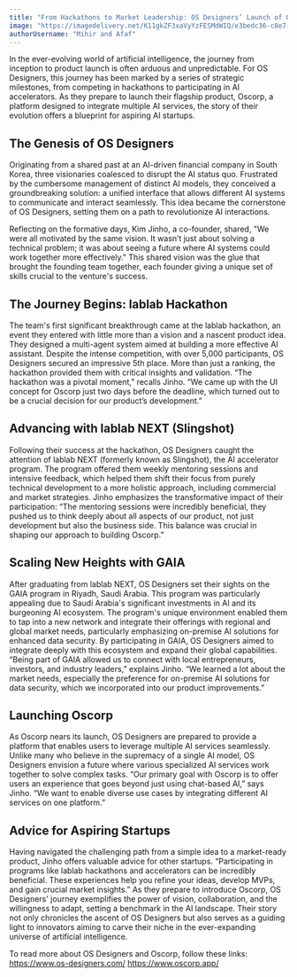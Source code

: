 ```yaml
---
title: "From Hackathons to Market Leadership: OS Designers’ Launch of Oscorp"
image: "https://imagedelivery.net/K11gkZF3xaVyYzFESMdWIQ/e3bedc36-c8e7-44d2-0d4e-f268f727ee00/full"
authorUsername: "Mihir and Afaf"
---
```


In the ever-evolving world of artificial intelligence, the journey from inception to product launch is often arduous and unpredictable. For OS Designers, this journey has been marked by a series of strategic milestones, from competing in hackathons to participating in AI accelerators. As they prepare to launch their flagship product, Oscorp, a platform designed to integrate multiple AI services, the story of their evolution offers a blueprint for aspiring AI startups.

## **The Genesis of OS Designers**

Originating from a shared past at an AI-driven financial company in South Korea, three visionaries coalesced to disrupt the AI status quo. Frustrated by the cumbersome management of distinct AI models, they conceived a groundbreaking solution: a unified interface that allows different AI systems to communicate and interact seamlessly. This idea became the cornerstone of OS Designers, setting them on a path to revolutionize AI interactions.

Reflecting on the formative days, Kim Jinho, a co-founder, shared, "We were all motivated by the same vision. It wasn’t just about solving a technical problem; it was about seeing a future where AI systems could work together more effectively." This shared vision was the glue that brought the founding team together, each founder giving a unique set of skills crucial to the venture's success.

## **The Journey Begins: lablab Hackathon**

The team's first significant breakthrough came at the lablab hackathon, an event they entered with little more than a vision and a nascent product idea. They designed a multi-agent system aimed at building a more effective AI assistant. Despite the intense competition, with over 5,000 participants, OS Designers secured an impressive 5th place. More than just a ranking, the hackathon provided them with critical insights and validation.
“The hackathon was a pivotal moment,” recalls Jinho. “We came up with the UI concept for Oscorp just two days before the deadline, which turned out to be a crucial decision for our product’s development.”

## **Advancing with lablab NEXT (Slingshot)**

Following their success at the hackathon, OS Designers caught the attention of lablab NEXT (formerly known as Slingshot), the AI accelerator program. The program offered them weekly mentoring sessions and intensive feedback, which helped them shift their focus from purely technical development to a more holistic approach, including commercial and market strategies.
Jinho emphasizes the transformative impact of their participation: “The mentoring sessions were incredibly beneficial, they pushed us to think deeply about all aspects of our product, not just development but also the business side. This balance was crucial in shaping our approach to building Oscorp.”

## **Scaling New Heights with GAIA**

After graduating from lablab NEXT, OS Designers set their sights on the GAIA program in Riyadh, Saudi Arabia. This program was particularly appealing due to Saudi Arabia's significant investments in AI and its burgeoning AI ecosystem. The program's unique environment enabled them to tap into a new network and integrate their offerings with regional and global market needs, particularly emphasizing on-premise AI solutions for enhanced data security. By participating in GAIA, OS Designers aimed to integrate deeply with this ecosystem and expand their global capabilities.
“Being part of GAIA allowed us to connect with local entrepreneurs, investors, and industry leaders,” explains Jinho. “We learned a lot about the market needs, especially the preference for on-premise AI solutions for data security, which we incorporated into our product improvements.”

## **Launching Oscorp**

As Oscorp nears its launch, OS Designers are prepared to provide a platform that enables users to leverage multiple AI services seamlessly. Unlike many who believe in the supremacy of a single AI model, OS Designers envision a future where various specialized AI services work together to solve complex tasks.
“Our primary goal with Oscorp is to offer users an experience that goes beyond just using chat-based AI,” says Jinho. “We want to enable diverse use cases by integrating different AI services on one platform.”

## **Advice for Aspiring Startups**

Having navigated the challenging path from a simple idea to a market-ready product, Jinho offers valuable advice for other startups. “Participating in programs like lablab hackathons and accelerators can be incredibly beneficial. These experiences help you refine your ideas, develop MVPs, and gain crucial market insights.”
As they prepare to introduce Oscorp, OS Designers' journey exemplifies the power of vision, collaboration, and the willingness to adapt, setting a benchmark in the AI landscape. Their story not only chronicles the ascent of OS Designers but also serves as a guiding light to innovators aiming to carve their niche in the ever-expanding universe of artificial intelligence.

To read more about OS Designers and Oscorp, follow these links:
https://www.os-designers.com/
https://www.oscorp.app/ 
